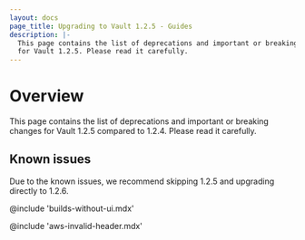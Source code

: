 ```yaml
---
layout: docs
page_title: Upgrading to Vault 1.2.5 - Guides
description: |-
  This page contains the list of deprecations and important or breaking changes
  for Vault 1.2.5. Please read it carefully.
---
```


# Overview

This page contains the list of deprecations and important or breaking changes
for Vault 1.2.5 compared to 1.2.4. Please read it carefully.

## Known issues

Due to the known issues, we recommend skipping 1.2.5 and upgrading directly to 1.2.6.

@include 'builds-without-ui.mdx'

@include 'aws-invalid-header.mdx'
